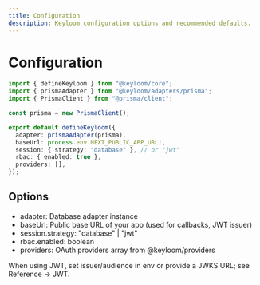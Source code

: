 ```yaml
---
title: Configuration
description: Keyloom configuration options and recommended defaults.
---
```



# Configuration

```ts title="keyloom.config.ts"
import { defineKeyloom } from "@keyloom/core";
import { prismaAdapter } from "@keyloom/adapters/prisma";
import { PrismaClient } from "@prisma/client";

const prisma = new PrismaClient();

export default defineKeyloom({
  adapter: prismaAdapter(prisma),
  baseUrl: process.env.NEXT_PUBLIC_APP_URL!,
  session: { strategy: "database" }, // or "jwt"
  rbac: { enabled: true },
  providers: [],
});
```

## Options

- adapter: Database adapter instance
- baseUrl: Public base URL of your app (used for callbacks, JWT issuer)
- session.strategy: "database" | "jwt"
- rbac.enabled: boolean
- providers: OAuth providers array from @keyloom/providers

<Callout>
  When using JWT, set issuer/audience in env or provide a JWKS URL; see
  Reference → JWT.
</Callout>
